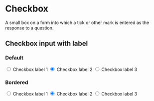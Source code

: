 
<Meta title="CSS/Components/Checkbox" />

# Checkbox

A small box on a form into which a tick or other mark is entered as the response to a question.

## Checkbox input with label

### Default

<div className="p-label-container">
  <input id="default-1" className="p-checkbox" type="radio" />

  <label htmlFor="default-1" className="p-label">
    Checkbox label 1
  </label>

  <input id="default-2" className="p-checkbox" type="radio" checked={true} />

  <label htmlFor="default-2" className="p-label">
    Checkbox label 2
  </label>

  <input id="default-3" className="p-checkbox" type="radio" />

  <label htmlFor="default-3" className="p-label">
    Checkbox label 3
  </label>
</div>

### Bordered

<div className="p-label-container">
  <input id="bordered-1" className="p-checkbox" type="radio" />

  <label htmlFor="bordered-1" className="p-label p-label--bordered">
    Checkbox label 1
  </label>

  <input id="bordered-2" className="p-checkbox" type="radio" checked={true} />

  <label htmlFor="bordered-2" className="p-label p-label--bordered mt16">
    Checkbox label 2
  </label>

  <input id="bordered-3" className="p-checkbox" type="radio" />

  <label htmlFor="bordered-3" className="p-label p-label--bordered mt16">
    Checkbox label 3
  </label>
</div>